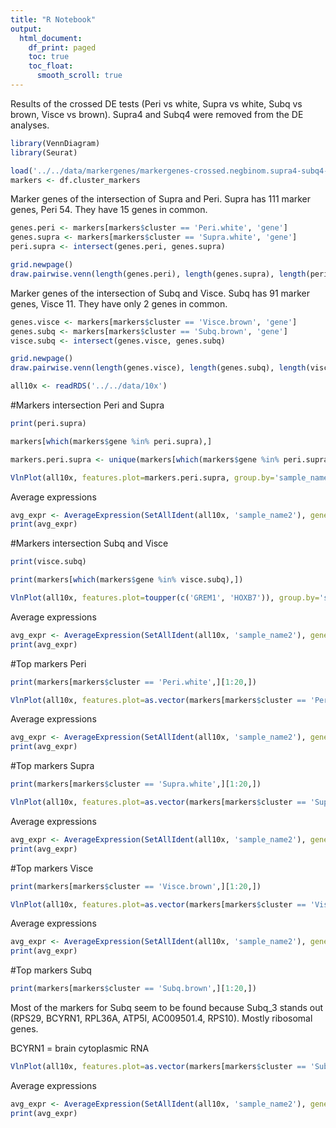 ```yaml
---
title: "R Notebook"
output:
  html_document:
    df_print: paged
    toc: true
    toc_float: 
      smooth_scroll: true
---
```


Results of the crossed DE tests (Peri vs white, Supra vs white, Subq vs brown, Visce vs brown). Supra4 and Subq4 were removed from the DE analyses. 

```r
library(VennDiagram)
library(Seurat)
```


```r
load('../../data/markergenes/markergenes-crossed.negbinom.supra4-subq4-removed')
markers <- df.cluster_markers
```

Marker genes of the intersection of Supra and Peri. Supra has 111 marker genes, Peri 54. They have 15 genes in common.

```r
genes.peri <- markers[markers$cluster == 'Peri.white', 'gene']
genes.supra <- markers[markers$cluster == 'Supra.white', 'gene']
peri.supra <- intersect(genes.peri, genes.supra)

grid.newpage()
draw.pairwise.venn(length(genes.peri), length(genes.supra), length(peri.supra), category=c('Peri', 'Supra'), lty=rep('blank', 2), fill=c('#f67770', '#1fbfc3'), scaled=T, cat.fontfamily = rep("helvetica", 2))
```

Marker genes of the intersection of Subq and Visce. Subq has 91 marker genes, Visce 11. They have only 2 genes in common.

```r
genes.visce <- markers[markers$cluster == 'Visce.brown', 'gene']
genes.subq <- markers[markers$cluster == 'Subq.brown', 'gene']
visce.subq <- intersect(genes.visce, genes.subq)

grid.newpage()
draw.pairwise.venn(length(genes.visce), length(genes.subq), length(visce.subq), category=c('Visce', 'Subq'), lty=rep('blank', 2), fill=c('#c680fc', '#7dac1f'), scaled=T, cat.fontfamily = rep("helvetica", 2))
```

```r
all10x <- readRDS('../../data/10x')
```

#Markers intersection Peri and Supra

```r
print(peri.supra)
```

```r
markers[which(markers$gene %in% peri.supra),]
```

```r
markers.peri.supra <- unique(markers[which(markers$gene %in% peri.supra),'gene'])
```


```r
VlnPlot(all10x, features.plot=markers.peri.supra, group.by='sample_name', point.size.use=-1, nCol=2, x.lab.rot=T, size.x.use=10)
```

Average expressions

```r
avg_expr <- AverageExpression(SetAllIdent(all10x, 'sample_name2'), genes.use=markers.peri.supra)
print(avg_expr)
```


#Markers intersection Subq and Visce

```r
print(visce.subq)
```

```r
print(markers[which(markers$gene %in% visce.subq),])
```


```r
VlnPlot(all10x, features.plot=toupper(c('GREM1', 'HOXB7')), group.by='sample_name', point.size.use=-1, nCol=2, x.lab.rot=T, size.x.use=10)
```

Average expressions

```r
avg_expr <- AverageExpression(SetAllIdent(all10x, 'sample_name2'), genes.use=c('GREM1', 'HOXB7'))
print(avg_expr)
```


#Top markers Peri 

```r
print(markers[markers$cluster == 'Peri.white',][1:20,])
```


```r
VlnPlot(all10x, features.plot=as.vector(markers[markers$cluster == 'Peri.white',][1:20,'gene']), group.by='sample_name', point.size.use=-1, nCol=2, x.lab.rot=T, size.x.use=10)
```

Average expressions

```r
avg_expr <- AverageExpression(SetAllIdent(all10x, 'sample_name2'), genes.use=as.vector(markers[markers$cluster == 'Peri.white',][1:20,'gene']))
print(avg_expr)
```


#Top markers Supra

```r
print(markers[markers$cluster == 'Supra.white',][1:20,])
```

```r
VlnPlot(all10x, features.plot=as.vector(markers[markers$cluster == 'Supra.white',][1:20,'gene']), group.by='sample_name', point.size.use=-1, nCol=2, x.lab.rot=T, size.x.use=10)
```

Average expressions 

```r
avg_expr <- AverageExpression(SetAllIdent(all10x, 'sample_name2'), genes.use=as.vector(markers[markers$cluster == 'Supra.white',][1:20,'gene']))
print(avg_expr)
```


#Top markers Visce

```r
print(markers[markers$cluster == 'Visce.brown',][1:20,])
```


```r
VlnPlot(all10x, features.plot=as.vector(markers[markers$cluster == 'Visce.brown',][,'gene']), group.by='sample_name', point.size.use=-1, nCol=2, x.lab.rot=T, size.x.use=10)
```

Average expressions

```r
avg_expr <- AverageExpression(SetAllIdent(all10x, 'sample_name2'), genes.use=as.vector(markers[markers$cluster == 'Visce.brown',][,'gene']))
print(avg_expr)
```


#Top markers Subq

```r
print(markers[markers$cluster == 'Subq.brown',][1:20,])
```

Most of the markers for Subq seem to be found because Subq_3 stands out (RPS29, BCYRN1, RPL36A, ATP5I, AC009501.4, RPS10). Mostly ribosomal genes.

BCYRN1 = brain cytoplasmic RNA

```r
VlnPlot(all10x, features.plot=as.vector(markers[markers$cluster == 'Subq.brown',][1:20,'gene']), group.by='sample_name', point.size.use=-1, nCol=2, x.lab.rot=T, size.x.use=10)
```

Average expressions

```r
avg_expr <- AverageExpression(SetAllIdent(all10x, 'sample_name2'), genes.use=as.vector(markers[markers$cluster == 'Subq.brown',][1:20,'gene']))
print(avg_expr)
```

